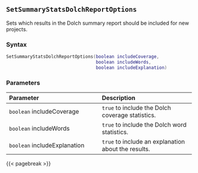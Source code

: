 ## `SetSummaryStatsDolchReportOptions`

Sets which results in the Dolch summary report should be included for new projects.

### Syntax {-}

``` .lua
SetSummaryStatsDolchReportOptions(boolean includeCoverage,
                                  boolean includeWords,
                                  boolean includeExplanation)
```

### Parameters {-}

**Parameter** | **Description**
| :-- | :-- |
| `boolean` includeCoverage | `true` to include the Dolch coverage statistics. | 
| `boolean` includeWords | `true` to include the Dolch word statistics. | 
| `boolean` includeExplanation | `true` to include an explanation about the results. |

{{< pagebreak >}}